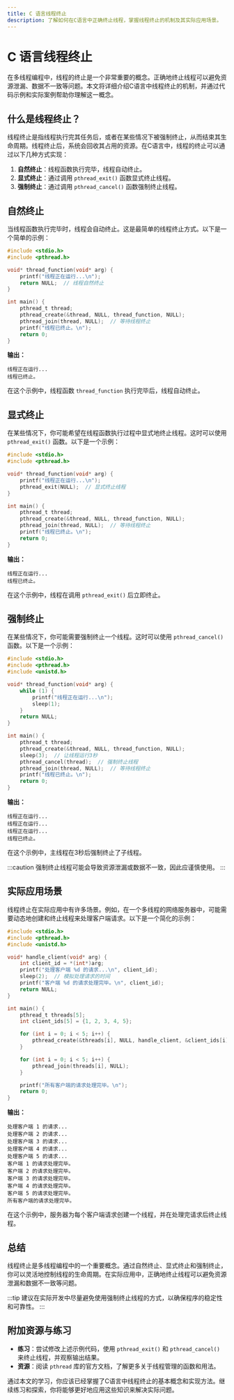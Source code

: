 ```yaml
---
title: C 语言线程终止
description: 了解如何在C语言中正确终止线程，掌握线程终止的机制及其实际应用场景。
---
```


# C 语言线程终止

在多线程编程中，线程的终止是一个非常重要的概念。正确地终止线程可以避免资源泄漏、数据不一致等问题。本文将详细介绍C语言中线程终止的机制，并通过代码示例和实际案例帮助你理解这一概念。

## 什么是线程终止？

线程终止是指线程执行完其任务后，或者在某些情况下被强制终止，从而结束其生命周期。线程终止后，系统会回收其占用的资源。在C语言中，线程的终止可以通过以下几种方式实现：

1. **自然终止**：线程函数执行完毕，线程自动终止。
2. **显式终止**：通过调用 `pthread_exit()` 函数显式终止线程。
3. **强制终止**：通过调用 `pthread_cancel()` 函数强制终止线程。

## 自然终止

当线程函数执行完毕时，线程会自动终止。这是最简单的线程终止方式。以下是一个简单的示例：

```c
#include <stdio.h>
#include <pthread.h>

void* thread_function(void* arg) {
    printf("线程正在运行...\n");
    return NULL;  // 线程自然终止
}

int main() {
    pthread_t thread;
    pthread_create(&thread, NULL, thread_function, NULL);
    pthread_join(thread, NULL);  // 等待线程终止
    printf("线程已终止。\n");
    return 0;
}
```

**输出：**
```
线程正在运行...
线程已终止。
```

在这个示例中，线程函数 `thread_function` 执行完毕后，线程自动终止。

## 显式终止

在某些情况下，你可能希望在线程函数执行过程中显式地终止线程。这时可以使用 `pthread_exit()` 函数。以下是一个示例：

```c
#include <stdio.h>
#include <pthread.h>

void* thread_function(void* arg) {
    printf("线程正在运行...\n");
    pthread_exit(NULL);  // 显式终止线程
}

int main() {
    pthread_t thread;
    pthread_create(&thread, NULL, thread_function, NULL);
    pthread_join(thread, NULL);  // 等待线程终止
    printf("线程已终止。\n");
    return 0;
}
```

**输出：**
```
线程正在运行...
线程已终止。
```

在这个示例中，线程在调用 `pthread_exit()` 后立即终止。

## 强制终止

在某些情况下，你可能需要强制终止一个线程。这时可以使用 `pthread_cancel()` 函数。以下是一个示例：

```c
#include <stdio.h>
#include <pthread.h>
#include <unistd.h>

void* thread_function(void* arg) {
    while (1) {
        printf("线程正在运行...\n");
        sleep(1);
    }
    return NULL;
}

int main() {
    pthread_t thread;
    pthread_create(&thread, NULL, thread_function, NULL);
    sleep(3);  // 让线程运行3秒
    pthread_cancel(thread);  // 强制终止线程
    pthread_join(thread, NULL);  // 等待线程终止
    printf("线程已终止。\n");
    return 0;
}
```

**输出：**
```
线程正在运行...
线程正在运行...
线程正在运行...
线程已终止。
```

在这个示例中，主线程在3秒后强制终止了子线程。

:::caution
强制终止线程可能会导致资源泄漏或数据不一致，因此应谨慎使用。
:::

## 实际应用场景

线程终止在实际应用中有许多场景。例如，在一个多线程的网络服务器中，可能需要动态地创建和终止线程来处理客户端请求。以下是一个简化的示例：

```c
#include <stdio.h>
#include <pthread.h>
#include <unistd.h>

void* handle_client(void* arg) {
    int client_id = *(int*)arg;
    printf("处理客户端 %d 的请求...\n", client_id);
    sleep(2);  // 模拟处理请求的时间
    printf("客户端 %d 的请求处理完毕。\n", client_id);
    return NULL;
}

int main() {
    pthread_t threads[5];
    int client_ids[5] = {1, 2, 3, 4, 5};

    for (int i = 0; i < 5; i++) {
        pthread_create(&threads[i], NULL, handle_client, &client_ids[i]);
    }

    for (int i = 0; i < 5; i++) {
        pthread_join(threads[i], NULL);
    }

    printf("所有客户端的请求处理完毕。\n");
    return 0;
}
```

**输出：**
```
处理客户端 1 的请求...
处理客户端 2 的请求...
处理客户端 3 的请求...
处理客户端 4 的请求...
处理客户端 5 的请求...
客户端 1 的请求处理完毕。
客户端 2 的请求处理完毕。
客户端 3 的请求处理完毕。
客户端 4 的请求处理完毕。
客户端 5 的请求处理完毕。
所有客户端的请求处理完毕。
```

在这个示例中，服务器为每个客户端请求创建一个线程，并在处理完请求后终止线程。

## 总结

线程终止是多线程编程中的一个重要概念。通过自然终止、显式终止和强制终止，你可以灵活地控制线程的生命周期。在实际应用中，正确地终止线程可以避免资源泄漏和数据不一致等问题。

:::tip
建议在实际开发中尽量避免使用强制终止线程的方式，以确保程序的稳定性和可靠性。
:::

## 附加资源与练习

- **练习**：尝试修改上述示例代码，使用 `pthread_exit()` 和 `pthread_cancel()` 来终止线程，并观察输出结果。
- **资源**：阅读 `pthread` 库的官方文档，了解更多关于线程管理的函数和用法。

通过本文的学习，你应该已经掌握了C语言中线程终止的基本概念和实现方法。继续练习和探索，你将能够更好地应用这些知识来解决实际问题。